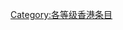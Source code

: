 {{catmore1|[[WikiProject:香港|WikiProject:香港]]}}
{{Articles by Quality|topic=香港|project=香港|format=toc}}
{{CategoryTOC}}
{{cat class | topic=香港|class=主题|sort=香港}}
{{emptycat}}

[[Category:各等级香港条目|Category:各等级香港条目]]